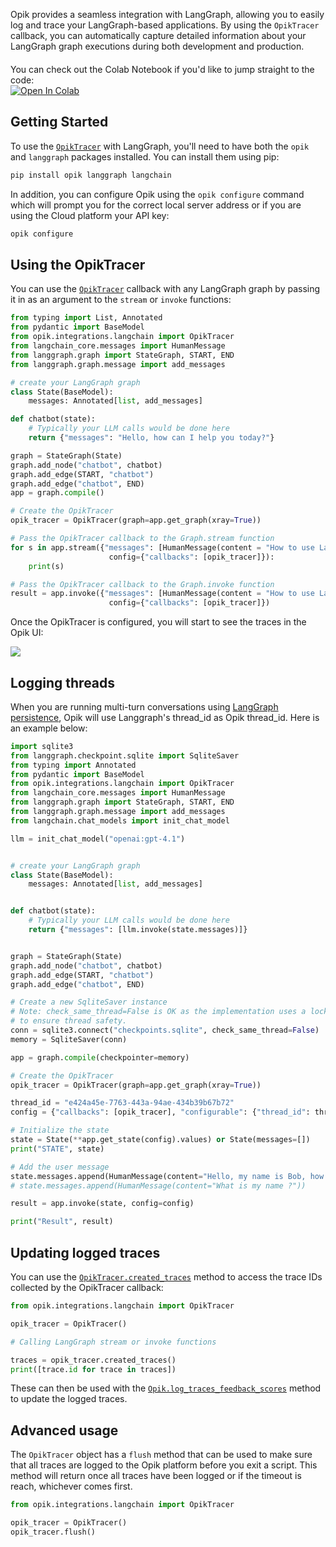 Opik provides a seamless integration with LangGraph, allowing you to easily log and trace your LangGraph-based applications. By using the `OpikTracer` callback, you can automatically capture detailed information about your LangGraph graph executions during both development and production.

<div style="display: flex; align-items: center; flex-wrap: wrap; margin: 20px 0;">
  <span style="margin-right: 10px;">
    You can check out the Colab Notebook if you'd like to jump straight to the code:
  </span>
  <a
    className="no-external-icon"
    href="https://colab.research.google.com/github/comet-ml/opik/blob/main/apps/opik-documentation/documentation/docs/cookbook/langgraph.ipynb"
    target="_blank"
    rel="noopener noreferrer"
  >
    <img
      src="https://colab.research.google.com/assets/colab-badge.svg"
      alt="Open In Colab"
      style="vertical-align: middle;"
    />
  </a>
</div>

## Getting Started

To use the [`OpikTracer`](https://www.comet.com/docs/opik/python-sdk-reference/integrations/langchain/OpikTracer.html) with LangGraph, you'll need to have both the `opik` and `langgraph` packages installed. You can install them using pip:

```bash
pip install opik langgraph langchain
```

In addition, you can configure Opik using the `opik configure` command which will prompt you for the correct local server address or if you are using the Cloud platform your API key:

```bash
opik configure
```

## Using the OpikTracer

You can use the [`OpikTracer`](https://www.comet.com/docs/opik/python-sdk-reference/integrations/langchain/OpikTracer.html) callback with any LangGraph graph by passing it in as an argument to the `stream` or `invoke` functions:

```python
from typing import List, Annotated
from pydantic import BaseModel
from opik.integrations.langchain import OpikTracer
from langchain_core.messages import HumanMessage
from langgraph.graph import StateGraph, START, END
from langgraph.graph.message import add_messages

# create your LangGraph graph
class State(BaseModel):
    messages: Annotated[list, add_messages]

def chatbot(state):
    # Typically your LLM calls would be done here
    return {"messages": "Hello, how can I help you today?"}

graph = StateGraph(State)
graph.add_node("chatbot", chatbot)
graph.add_edge(START, "chatbot")
graph.add_edge("chatbot", END)
app = graph.compile()

# Create the OpikTracer
opik_tracer = OpikTracer(graph=app.get_graph(xray=True))

# Pass the OpikTracer callback to the Graph.stream function
for s in app.stream({"messages": [HumanMessage(content = "How to use LangGraph ?")]},
                      config={"callbacks": [opik_tracer]}):
    print(s)

# Pass the OpikTracer callback to the Graph.invoke function
result = app.invoke({"messages": [HumanMessage(content = "How to use LangGraph ?")]},
                      config={"callbacks": [opik_tracer]})
```

Once the OpikTracer is configured, you will start to see the traces in the Opik UI:

<Frame>
  <img src="/img/cookbook/langgraph_cookbook.png" />
</Frame>

## Logging threads

When you are running multi-turn conversations using [LangGraph persistence](https://langchain-ai.github.io/langgraph/concepts/persistence/#threads), Opik will use Langgraph's thread_id as Opik thread_id. Here is an example below:

```python
import sqlite3
from langgraph.checkpoint.sqlite import SqliteSaver
from typing import Annotated
from pydantic import BaseModel
from opik.integrations.langchain import OpikTracer
from langchain_core.messages import HumanMessage
from langgraph.graph import StateGraph, START, END
from langgraph.graph.message import add_messages
from langchain.chat_models import init_chat_model

llm = init_chat_model("openai:gpt-4.1")


# create your LangGraph graph
class State(BaseModel):
    messages: Annotated[list, add_messages]


def chatbot(state):
    # Typically your LLM calls would be done here
    return {"messages": [llm.invoke(state.messages)]}


graph = StateGraph(State)
graph.add_node("chatbot", chatbot)
graph.add_edge(START, "chatbot")
graph.add_edge("chatbot", END)

# Create a new SqliteSaver instance
# Note: check_same_thread=False is OK as the implementation uses a lock
# to ensure thread safety.
conn = sqlite3.connect("checkpoints.sqlite", check_same_thread=False)
memory = SqliteSaver(conn)

app = graph.compile(checkpointer=memory)

# Create the OpikTracer
opik_tracer = OpikTracer(graph=app.get_graph(xray=True))

thread_id = "e424a45e-7763-443a-94ae-434b39b67b72"
config = {"callbacks": [opik_tracer], "configurable": {"thread_id": thread_id}}

# Initialize the state
state = State(**app.get_state(config).values) or State(messages=[])
print("STATE", state)

# Add the user message
state.messages.append(HumanMessage(content="Hello, my name is Bob, how are you doing ?"))
# state.messages.append(HumanMessage(content="What is my name ?"))

result = app.invoke(state, config=config)

print("Result", result)
```

## Updating logged traces

You can use the [`OpikTracer.created_traces`](https://www.comet.com/docs/opik/python-sdk-reference/integrations/langchain/OpikTracer.html#opik.integrations.langchain.OpikTracer.created_traces) method to access the trace IDs collected by the OpikTracer callback:

```python
from opik.integrations.langchain import OpikTracer

opik_tracer = OpikTracer()

# Calling LangGraph stream or invoke functions

traces = opik_tracer.created_traces()
print([trace.id for trace in traces])
```

These can then be used with the [`Opik.log_traces_feedback_scores`](https://www.comet.com/docs/opik/python-sdk-reference/Opik.html#opik.Opik.log_traces_feedback_scores) method to update the logged traces.

## Advanced usage

The `OpikTracer` object has a `flush` method that can be used to make sure that all traces are logged to the Opik platform before you exit a script. This method will return once all traces have been logged or if the timeout is reach, whichever comes first.

```python
from opik.integrations.langchain import OpikTracer

opik_tracer = OpikTracer()
opik_tracer.flush()
```
